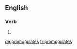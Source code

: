 ==English==

===Verb===
{{head|en|verb form}}

# {{en-third-person singular of|promogulate}}

[[de:promogulates]]
[[fr:promogulates]]